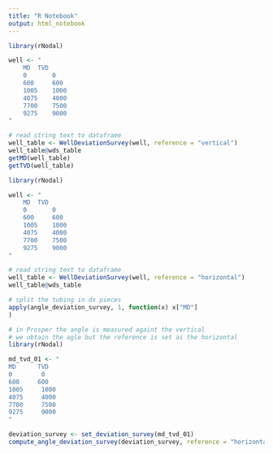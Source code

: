 ```yaml
---
title: "R Notebook"
output: html_notebook
---
```


```r
library(rNodal)

well <- "
    MD	TVD
    0	    0
    600	    600
    1005	1000
    4075	4000
    7700	7500
    9275	9000
"

# read string text to dataframe
well_table <- WellDeviationSurvey(well, reference = "vertical")
well_table@wds_table
getMD(well_table)
getTVD(well_table)
```




```r
library(rNodal)

well <- "
    MD	TVD
    0	    0
    600	    600
    1005	1000
    4075	4000
    7700	7500
    9275	9000
"

# read string text to dataframe
well_table <- WellDeviationSurvey(well, reference = "horizontal")
well_table@wds_table
```





```r
# split the tubing in dx pieces
apply(angle_deviation_survey, 1, function(x) x["MD"] 
)
```




```r
# in Prosper the angle is measured againt the vertical
# we obtain the agle but the reference is set as the horizontal
library(rNodal)

md_tvd_01 <- "
MD      TVD 
0	     0	 
600	    600
1005	 1000
4075	 4000
7700	 7500
9275	 9000
"

deviation_survey <- set_deviation_survey(md_tvd_01)
compute_angle_deviation_survey(deviation_survey, reference = "horizontal")
```

